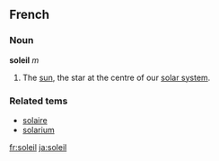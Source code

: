 ==French==
===Noun===
'''soleil''' ''m''

# The [[sun]], the star at the centre of our [[solar system]].
===Related tems===
*[[solaire]]
*[[solarium]]

[[fr:soleil]]
[[ja:soleil]]
